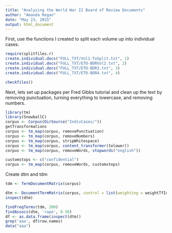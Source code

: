 ```yaml
---
title: "Analyzing the World War II Board of Review Documents"
author: "Amanda Regan"
date: "May 23, 2015"
output: html_document
---
```


First, use the functions I created to split each volume up into individual cases.
```r
require(splitfiles.r)
create.individual.docs("FULL_TXT/Vol1-ToSplit.txt", 1)
create.individual.docs("FULL_TXT/ETO-BORVol2.txt", 2)
create.individual.docs("FULL_TXT/ETO-BOR3.txt", 3)
create.individual.docs("FULL_TXT/ETO-BOR4.txt", 4)

checkfiles()
```


Next, lets set up packages per Fred Gibbs tutorial and clean up the text by removing punctuation, turning everything to lowercase, and removing numbers.
```r
library(tm)
library(SnowballC)
corpus <- Corpus(DirSource("IndivCases/"))
getTransformations
corpus <- tm_map(corpus, removePunctuation)
corpus <- tm_map(corpus, removeNumbers)
corpus <- tm_map(corpus, stripWhitespace)
corpus <- tm_map(corpus, content_transformer(tolower))
corpus <- tm_map(corpus, removeWords, stopwords("english"))

customstops <- c("confidential")
corpus <- tm_map(corpus, removeWords, customstops)
```

Create dtm and tdm

```r
tdm <- TermDocumentMatrix(corpus)

dtm <- DocumentTermMatrix(corpus, control = list(weighting = weightTfIdf, stopwords = TRUE))
inspect(dtm)

findFreqTerms(tdm, 200)
findAssocs(dtm, 'rape', 0.50)
df <- as.data.frame(inspect(dtm))
grep('aaa', df$row.names)
data("aaa")
```
